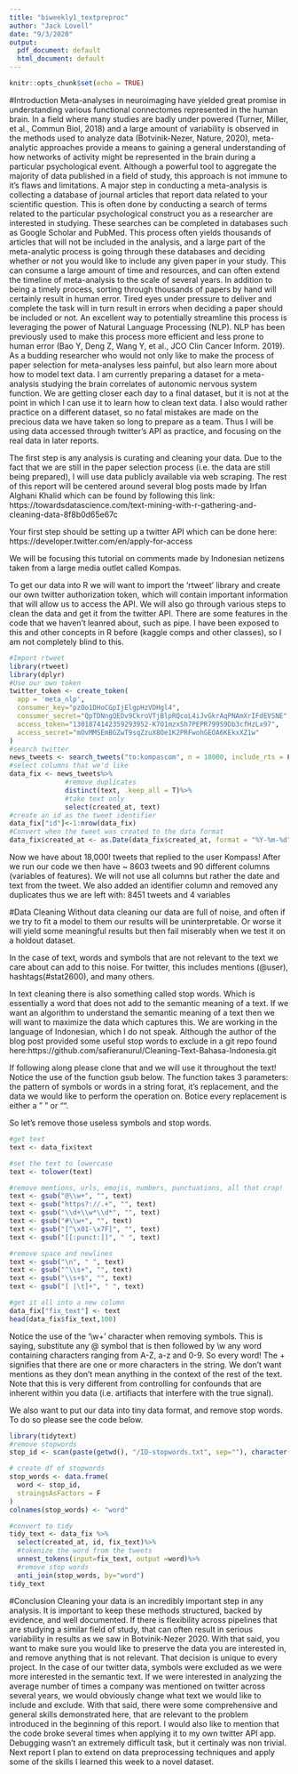 ```yaml
---
title: "biweekly1_textpreproc"
author: "Jack Lovell"
date: "9/3/2020"
output:
  pdf_document: default
  html_document: default
---
```


```r
knitr::opts_chunk$set(echo = TRUE)
```
#Introduction
Meta-analyses in neuroimaging have yielded great promise in understanding various functional connectomes represented in the human brain. In a field where many studies are badly under powered (Turner, Miller, et al., Commun Biol, 2018) and a large amount of variability is observed in the methods used to analyze data (Botvinik-Nezer, Nature, 2020), meta-analytic approaches provide a means to gaining a general understanding of how networks of activity might be represented in the brain during a particular psychological event. Although a powerful tool to aggregate the majority of data published in a field of study, this approach is not immune to it's flaws and limitations.
A major step in conducting a meta-analysis is collecting a database of journal articles that report data related to your scientific question. This is often done by conducting a search of terms related to the particular psychological construct you as a researcher are interested in studying. These searches can be completed in databases such as Google Scholar and PubMed. This process often yields thousands of articles that will not be included in the analysis, and a large part of the meta-analytic process is going through these databases and deciding whether or not you would like to include any given paper in your study.
This can consume a large amount of time and resources, and can often extend the timeline of meta-analysis to the scale of several years. In addition to being a timely process, sorting through thousands of papers by hand will certainly result in human error. Tired eyes under pressure to deliver and complete the task will in turn result in errors when deciding a paper should be included or not.
An excellent way to potentially streamline this process is leveraging the power of Natural Language Processing (NLP). NLP has been previously used to make this process more efficient and less prone to human error (Bao Y, Deng Z, Wang Y, et al., JCO Clin Cancer Inform. 2019). As a budding researcher who would not only like to make the process of paper selection for meta-analyses less painful, but also learn more about how to model text data.
I am currently preparing a dataset for a meta-analysis studying the brain correlates of autonomic nervous system function. We are getting closer each day to a final dataset, but it is not at the point in which I can use it to learn how to clean text data. I also would rather practice on a different dataset, so no fatal mistakes are made on the precious data we have taken so long to prepare as a team. Thus I will be using data accessed through twitter's API as practice, and focusing on the real data in later reports. 

The first step is any analysis is curating and cleaning your data. Due to the fact that we are still in the paper selection process (i.e. the data are still being prepared), I will use data publicly available via web scraping. 
The rest of this report will be centered around several blog posts made by Irfan Alghani Khalid which can be found by following this link:
https://towardsdatascience.com/text-mining-with-r-gathering-and-cleaning-data-8f8b0d65e67c
 
Your first step should be setting up a twitter API which can be done here: https://developer.twitter.com/en/apply-for-access

We will be focusing this tutorial on comments made by Indonesian netizens taken from a large media outlet called Kompas. 

To get our data into R we will want to import the 'rtweet' library and create our own twitter authorization token, which will contain important information that will allow us to access the API. We will also go through various steps to clean the data and get it from the twitter API. There are some features in the code that we haven't leanred about, such as pipe. I have been exposed to this and other concepts in R before (kaggle comps and other classes), so I am not completely blind to this.

```r
#Import rtweet
library(rtweet)
library(dplyr)
#Use our own token
twitter_token <- create_token(
  app = 'meta_nlp',
  consumer_key="pzOo1DHoCGpIjElgpHzVDHgl4",
  consumer_secret="QpTDNngQEDv9CkroVTjBlpRQcoL4iJvGkrAqPNAmXrIFdEVSNE",
  access_token="1301874142359293952-K7O1mzxSh7PEPR799S9Db3cfHzLx97",
  access_secret="mOvMMSEmBGZwT9sqZzuX8Oe1K2PRFwohGEOA6KEkxXZ1w"
)
#search twitter
news_tweets <- search_tweets("to:kompascom", n = 18000, include_rts = F)
#select columns that we'd like
data_fix <- news_tweets%>%
              #remove duplicates
              distinct(text, .keep_all = T)%>%
              #take text only
              select(created_at, text)
#create an id as the tweet identifier
data_fix["id"]<-1:nrow(data_fix)
#Convert when the tweet was created to the data format
data_fix$created_at <- as.Date(data_fix$created_at, format = "%Y-%m-%d")
```

Now we have about 18,000! tweets that replied to the user Kompass! After we run our code we then have ~ 8603 tweets and 90 different columns (variables of features). We will not use all columns but rather the date and text from the tweet. We also added an identifier column and removed any duplicates thus we are left with:
8451 tweets and 4 variables

#Data Cleaning
Without data cleaning our data are full of noise, and often if we try to fit a model to them our results will be uninterpretable. Or worse it will yield some meaningful results but then fail miserably when we test it on a holdout dataset. 

In the case of text, words and symbols that are not relevant to the text we care about can add to this noise. For twitter, this includes mentions (@user), hashtags(#stat2600), and many others. 

In text cleaning there is also something called stop words. Which is essentially a word that does not add to the semantic meaning of a text. If we want an algorithm to understand the semantic meaning of a text then we will want to maximize the data which captures this. We are working in the language of Indonesian, which I do not speak. Although the author of the blog post provided some useful stop words to exclude in a git repo found here:https://github.com/safieranurul/Cleaning-Text-Bahasa-Indonesia.git

If following along please clone that and we will use it throughout the text! Notice the use of the function gsub below. The function takes 3 parameters: the pattern of symbols or words in a string forat, it's replacement, and the data we would like to perform the operation on. Botice every replacement is either a " " or "".

So let's remove those useless symbols and stop words.

```r
#get text
text <- data_fix$text

#set the text to lowercase
text <- tolower(text)

#remove mentions, urls, emojis, numbers, punctuations, all that crap!
text <- gsub("@\\w+", "", text)
text <- gsub("https?://.+", "", text)
text <- gsub("\\d+\\w*\\d*", "", text)
text <- gsub("#\\w+", "", text)
text <- gsub("[^\x01-\x7F]", "", text)
text <- gsub("[[:punct:]]", " ", text)

#remove space and newlines
text <- gsub("\n", " ", text)
text <- gsub("^\\s+", "", text)
text <- gsub("\\s+$", "", text)
text <- gsub("[ |\t]+", " ", text)

#get it all into a new column
data_fix["fix_text"] <- text
head(data_fix$fix_text,100)
```

Notice the use of the '\\w+' character when removing symbols. This is saying, substitute any @ symbol that is then followed by \\w any word containing characters ranging from A-Z, a-z and 0-9. So every word! The + signifies that there are one or more characters in the string. We don't want mentions as they don't mean anything in the context of the rest of the text. Note that this is very different from controlling for confounds that are inherent within you data (i.e. artifiacts that interfere with the true signal).

We also want to put our data into tiny data format, and remove stop words. To do so please see the code below. 

```r
library(tidytext)
#remove stopwords
stop_id <- scan(paste(getwd(), "/ID-stopwords.txt", sep=""), character(), sep = "\n")

# create df of stopwords
stop_words <- data.frame(
  word <- stop_id,
  straingsAsFactors = F
)
colnames(stop_words) <- "word"

#convert to tidy
tidy_text <- data_fix %>%
  select(created_at, id, fix_text)%>%
  #tokenize the word from the tweets
  unnest_tokens(input=fix_text, output =word)%>%
  #remove stop words
  anti_join(stop_words, by="word")
tidy_text
```

#Conclusion
Cleaning your data is an incredibly important step in any analysis. It is important to keep these methods structured, backed by evidence, and well documented. If there is flexibility across pipelines that are studying a similar field of study, that can often result in serious variability in results as we saw in Botvinik-Nezer 2020. With that said, you want to make sure you would like to preserve the data you are interested in, and remove anything that is not relevant. That decision is unique to every project. In the case of our twitter data, symbols were excluded as we were more interested in the semantic text. If we were interested in analyzing the average number of times a company was mentioned on twitter across several years, we would obviously change what text we would like to include and exclude. With that said, there were some comprehensive and general skills demonstrated here, that are relevant to the problem introduced in the beginning of this report.
I would also like to mention that the code broke several times when applying it to my own twitter API app. Debugging wasn't an extremely difficult task, but it certinaly was non trivial. Next report I plan to extend on data preprocessing techniques and apply some of the skills I learned this week to a novel dataset. 

